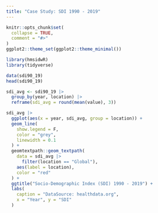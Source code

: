 ```yaml
---
title: "Case Study: SDI 1990 - 2019"
---
```


```r
knitr::opts_chunk$set(
  collapse = TRUE,
  comment = "#>"
)
ggplot2::theme_set(ggplot2::theme_minimal())
```

```r
library(hmsidwR)
library(tidyverse)
```


```r
data(sdi90_19)
head(sdi90_19)
```

```r
sdi_avg <- sdi90_19 |>
  group_by(year, location) |>
  reframe(sdi_avg = round(mean(value), 3))
```


```r
sdi_avg |>
  ggplot(aes(x = year, sdi_avg, group = location)) +
  geom_line(
    show.legend = F,
    color = "grey",
    linewidth = 0.1
  ) +
  geomtextpath::geom_textpath(
    data = sdi_avg |>
      filter(location == "Global"),
    aes(label = location),
    color = "red"
  ) +
  ggtitle("Socio-Demographic Index (SDI) 1990 - 2019") +
  labs(
    caption = "DataSource: healthdata.org",
    x = "Year", y = "SDI"
  )
```
